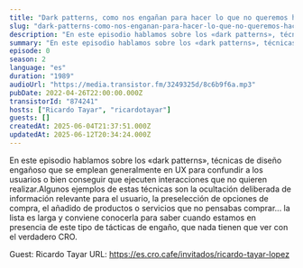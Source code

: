 ```yaml
---
title: "Dark patterns, como nos engañan para hacer lo que no queremos hacer"
slug: "dark-patterns-como-nos-enganan-para-hacer-lo-que-no-queremos-hacer"
description: "En este episodio hablamos sobre los «dark patterns», técnicas de diseño engañoso que se emplean generalmente en UX para confundir a los usuarios o bien conseguir que ejecuten interacciones que no quieren realizar.Algunos ejemplos de estas técnicas son la ocultación deliberada de información relevante para el usuario, la preselección de opciones de compra, el añadido de productos o servicios que no pensabas comprar... la lista es larga y conviene conocerla para saber cuando estamos en presencia de este tipo de tácticas de engaño, que nada tienen que ver con el verdadero CRO.\n\n\n\n\nGuest: Ricardo Tayar\nURL: https://es.cro.cafe/invitados/ricardo-tayar-lopez\n"
summary: "En este episodio hablamos sobre los «dark patterns», técnicas de diseño engañoso que se emplean generalmente en UX para confundir a los usuarios o bien conseguir que ejecuten interacciones que no quieren realizar."
episode: 0
season: 2
language: "es"
duration: "1989"
audioUrl: "https://media.transistor.fm/3249325d/8c6b9f6a.mp3"
pubDate: 2022-04-26T22:00:00.000Z
transistorId: "874241"
hosts: ["Ricardo Tayar", "ricardotayar"]
guests: []
createdAt: 2025-06-04T21:37:51.000Z
updatedAt: 2025-06-12T20:34:24.000Z
---
```


En este episodio hablamos sobre los «dark patterns», técnicas de diseño engañoso que se emplean generalmente en UX para confundir a los usuarios o bien conseguir que ejecuten interacciones que no quieren realizar.Algunos ejemplos de estas técnicas son la ocultación deliberada de información relevante para el usuario, la preselección de opciones de compra, el añadido de productos o servicios que no pensabas comprar... la lista es larga y conviene conocerla para saber cuando estamos en presencia de este tipo de tácticas de engaño, que nada tienen que ver con el verdadero CRO.

Guest: Ricardo Tayar
URL: https://es.cro.cafe/invitados/ricardo-tayar-lopez
